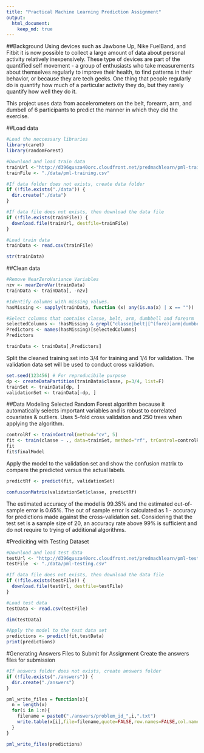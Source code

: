 ```yaml
---
title: "Practical Machine Learning Prediction Assignment"
output: 
  html_document:
    keep_md: true
---
```


##Background
Using devices such as Jawbone Up, Nike FuelBand, and Fitbit it is now possible 
to collect a large amount of data about personal activity relatively 
inexpensively. These type of devices are part of the quantified self movement &#45; 
a group of enthusiasts who take measurements about themselves regularly to 
improve their health, to find patterns in their behavior, or because they are 
tech geeks. One thing that people regularly do is quantify how much of a 
particular activity they do, but they rarely quantify how well they do it.

This project uses data from accelerometers on the belt, forearm, arm, and 
dumbell of 6 participants to predict the manner in which they did the exercise. 


##Load data
```r
#Load the neccessary libraries
library(caret)
library(randomForest)

#Download and load train data
trainUrl <-"http://d396qusza40orc.cloudfront.net/predmachlearn/pml-training.csv"
trainFile <- "./data/pml-training.csv"

#If data folder does not exists, create data folder
if (!file.exists("./data")) {
  dir.create("./data")
}

#If data file does not exists, then download the data file
if (!file.exists(trainFile)) {
  download.file(trainUrl, destfile=trainFile)
}

#Load train data
trainData <- read.csv(trainFile)

str(trainData)
```

##Clean data
```r
#Remove NearZeroVariance Variables
nzv <- nearZeroVar(trainData)
trainData <- trainData[, -nzv]

#Identify columns with missing values.
hasMissing <- sapply(trainData, function (x) any(is.na(x) | x == ""))

#Select columns that contains classe, belt, arm, dumbbell and forearm
selectedColumns <- !hasMissing & grepl("classe|belt|[^(fore)]arm|dumbbell|forearm", names(hasMissing))
Predictors <- names(hasMissing)[selectedColumns]
Predictors

trainData <- trainData[,Predictors]
```

Split the cleaned training set into 3/4 for training and 1/4 for validation. 
The validation data set will be used to conduct cross validation.
```r
set.seed(123456) # For reproducibile purpose
dp <- createDataPartition(trainData$classe, p=3/4, list=F)
trainSet <- trainData[dp, ]
validationSet <- trainData[-dp, ]
```

##Data Modeling
Selected Random Forest algorithm because it automatically selects important variables and is robust to correlated covariates & outliers. Uses 5-fold cross validation and 250 trees when applying the algorithm.
```r
controlRf <- trainControl(method="cv", 5)
fit <- train(classe ~ ., data=trainSet, method="rf", trControl=controlRf, ntree=250)
fit
fit$finalModel
```

Apply the model to the validation set and show the confusion matrix to compare the predicted versus the actual labels.
```r
predictRf <- predict(fit, validationSet)

confusionMatrix(validationSet$classe, predictRf)
```

The estimated accuracy of the model is 99.35% and the estimated out-of-sample error is 0.65%.
The out of sample error is calculated as 1 - accuracy for predictions made against the cross-validation set. Considering that the test set is a sample size of 20, an accuracy rate above 99% is sufficient and do not require to trying of additional algorithms.

#Prediciting with Testing Dataset
```r
#Download and load test data
testUrl <- "http://d396qusza40orc.cloudfront.net/predmachlearn/pml-testing.csv"
testFile  <- "./data/pml-testing.csv"

#If data file does not exists, then download the data file
if (!file.exists(testFile)) {
  download.file(testUrl, destfile=testFile)
}

#Load test data
testData <- read.csv(testFile)

dim(testData)

#Apply the model to the test data set
predictions <- predict(fit,testData)
print(predictions)
```

#Generating Answers Files to Submit for Assignment
Create the answers files for submission
```r
#If answers folder does not exists, create answers folder
if (!file.exists("./answers")) {
  dir.create("./answers")
}

pml_write_files = function(x){
  n = length(x)
  for(i in 1:n){
    filename = paste0("./answers/problem_id_",i,".txt")
    write.table(x[i],file=filename,quote=FALSE,row.names=FALSE,col.names=FALSE)
  }
}

pml_write_files(predictions)
```
